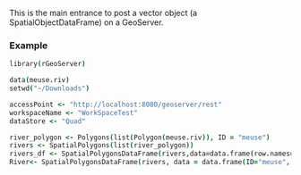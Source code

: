 This is the main entrance to post a vector object (a SpatialObjectDataFrame) on a GeoServer.

  
### Example
  
```coffee
library(rGeoServer)

data(meuse.riv)
setwd("~/Downloads")

accessPoint <- "http://localhost:8080/geoserver/rest"
workspaceName <- "WorkSpaceTest"
dataStore <- "Quad"

river_polygon <- Polygons(list(Polygon(meuse.riv)), ID = "meuse")
rivers <- SpatialPolygons(list(river_polygon))
rivers_df <- SpatialPolygonsDataFrame(rivers,data=data.frame(row.names=row.names(rivers)))
River<- SpatialPolygonsDataFrame(rivers, data = data.frame(ID="meuse", row.names="meuse",stringsAsFactors=FALSE))

```
